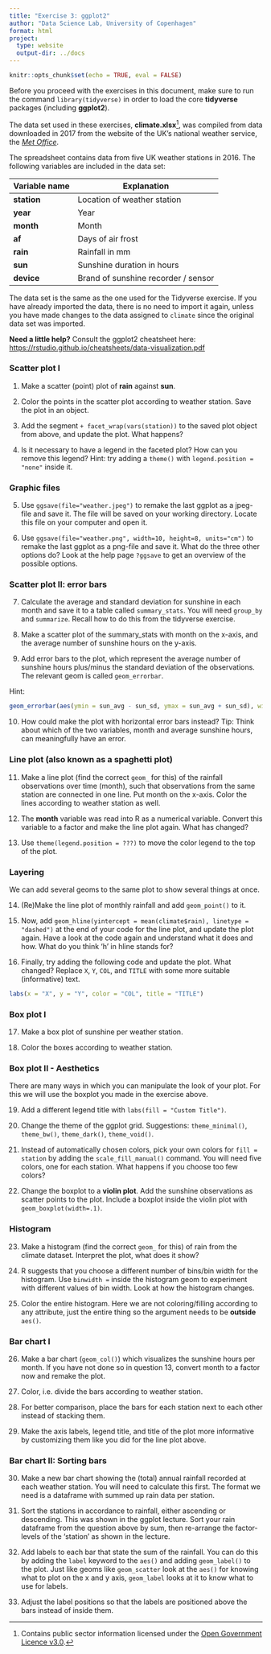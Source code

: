 ```yaml
---
title: "Exercise 3: ggplot2"
author: "Data Science Lab, University of Copenhagen"
format: html
project:
  type: website
  output-dir: ../docs
---
```


```r
knitr::opts_chunk$set(echo = TRUE, eval = FALSE)
```

Before you proceed with the exercises in this document, make sure to run the command `library(tidyverse)` in order to load the core **tidyverse** packages (including **ggplot2**).

The data set used in these exercises, **climate.xlsx**[^1], was compiled from data downloaded in 2017 from the website of the UK's national weather service, the [*Met Office*](http://www.metoffice.gov.uk/public/weather/climate-historic/).

[^1]: Contains public sector information licensed under the [Open Government Licence v3.0](http://www.nationalarchives.gov.uk/doc/open-government-licence/version/3/).

The spreadsheet contains data from five UK weather stations in 2016. The following variables are included in the data set:

| Variable name | Explanation                         |
|---------------|-------------------------------------|
| **station**   | Location of weather station         |
| **year**      | Year                                |
| **month**     | Month                               |
| **af**        | Days of air frost                   |
| **rain**      | Rainfall in mm                      |
| **sun**       | Sunshine duration in hours          |
| **device**    | Brand of sunshine recorder / sensor |

The data set is the same as the one used for the Tidyverse exercise. If you have already imported the data, there is no need to import it again, unless you have made changes to the data assigned to `climate` since the original data set was imported.

**Need a little help?** Consult the ggplot2 cheatsheet here: <https://rstudio.github.io/cheatsheets/data-visualization.pdf>

### Scatter plot I

1.  Make a scatter (point) plot of **rain** against **sun**.

2.  Color the points in the scatter plot according to weather station. Save the plot in an object.

3.  Add the segment `+ facet_wrap(vars(station))` to the saved plot object from above, and update the plot. What happens?

4.  Is it necessary to have a legend in the faceted plot? How can you remove this legend? Hint: try adding a `theme()` with `legend.position = "none"` inside it.

### Graphic files

5.  Use `ggsave(file="weather.jpeg")` to remake the last ggplot as a jpeg-file and save it. The file will be saved on your working directory. Locate this file on your computer and open it.

6.  Use `ggsave(file="weather.png", width=10, height=8, units="cm")` to remake the last ggplot as a png-file and save it. What do the three other options do? Look at the help page `?ggsave` to get an overview of the possible options.

### Scatter plot II: error bars

7.  Calculate the average and standard deviation for sunshine in each month and save it to a table called `summary_stats`. You will need `group_by` and `summarize`. Recall how to do this from the tidyverse exercise.

8.  Make a scatter plot of the summary_stats with month on the x-axis, and the average number of sunshine hours on the y-axis.

9.  Add error bars to the plot, which represent the average number of sunshine hours plus/minus the standard deviation of the observations. The relevant geom is called `geom_errorbar`.

Hint:

```r
geom_errorbar(aes(ymin = sun_avg - sun_sd, ymax = sun_avg + sun_sd), width = 0.2)
```

10. How could make the plot with horizontal error bars instead? Tip: Think about which of the two variables, month and average sunshine hours, can meaningfully have an error.

### Line plot (also known as a spaghetti plot)

11. Make a line plot (find the correct `geom_` for this) of the rainfall observations over time (month), such that observations from the same station are connected in one line. Put month on the x-axis. Color the lines according to weather station as well.

12. The **month** variable was read into R as a numerical variable. Convert this variable to a factor and make the line plot again. What has changed?

13. Use `theme(legend.position = ???)` to move the color legend to the top of the plot.

### Layering

We can add several geoms to the same plot to show several things at once.

14. (Re)Make the line plot of monthly rainfall and add `geom_point()` to it.

15. Now, add `geom_hline(yintercept = mean(climate$rain), linetype = "dashed")` at the end of your code for the line plot, and update the plot again. Have a look at the code again and understand what it does and how. What do you think 'h' in hline stands for?

16. Finally, try adding the following code and update the plot. What changed? Replace `X`, `Y`, `COL`, and `TITLE` with some more suitable (informative) text.

```r
labs(x = "X", y = "Y", color = "COL", title = "TITLE")
```

### Box plot I

17. Make a box plot of sunshine per weather station.

18. Color the boxes according to weather station.

### Box plot II - Aesthetics

There are many ways in which you can manipulate the look of your plot. For this we will use the boxplot you made in the exercise above.

19. Add a different legend title with `labs(fill = "Custom Title")`.

20. Change the theme of the ggplot grid. Suggestions: `theme_minimal()`, `theme_bw()`, `theme_dark()`, `theme_void()`.

21. Instead of automatically chosen colors, pick your own colors for `fill = station` by adding the `scale_fill_manual()` command. You will need five colors, one for each station. What happens if you choose too few colors?

22. Change the boxplot to a **violin plot**. Add the sunshine observations as scatter points to the plot. Include a boxplot inside the violin plot with `geom_boxplot(width=.1)`.

### Histogram

23. Make a histogram (find the correct `geom_` for this) of rain from the climate dataset. Interpret the plot, what does it show?

24. R suggests that you choose a different number of bins/bin width for the histogram. Use `binwidth =` inside the histogram geom to experiment with different values of bin width. Look at how the histogram changes.

25. Color the entire histogram. Here we are not coloring/filling according to any attribute, just the entire thing so the argument needs to be **outside** `aes()`.

### Bar chart I

26. Make a bar chart (`geom_col()`) which visualizes the sunshine hours per month. If you have not done so in question 13, convert month to a factor now and remake the plot.

27. Color, i.e. divide the bars according to weather station.

28. For better comparison, place the bars for each station next to each other instead of stacking them.

29. Make the axis labels, legend title, and title of the plot more informative by customizing them like you did for the line plot above.

### Bar chart II: Sorting bars

30. Make a new bar chart showing the (total) annual rainfall recorded at each weather station. You will need to calculate this first. The format we need is a dataframe with summed up rain data per station.

31. Sort the stations in accordance to rainfall, either ascending or descending. This was shown in the ggplot lecture. Sort your rain dataframe from the question above by sum, then re-arrange the factor-levels of the 'station' as shown in the lecture.

32. Add labels to each bar that state the sum of the rainfall. You can do this by adding the `label` keyword to the `aes()` and adding `geom_label()` to the plot. Just like geoms like `geom_scatter` look at the `aes()` for knowing what to plot on the x and y axis, `geom_label` looks at it to know what to use for labels.

33. Adjust the label positions so that the labels are positioned above the bars instead of inside them.
